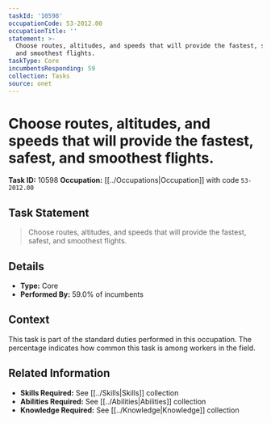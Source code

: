 ```yaml
---
taskId: '10598'
occupationCode: 53-2012.00
occupationTitle: ''
statement: >-
  Choose routes, altitudes, and speeds that will provide the fastest, safest,
  and smoothest flights.
taskType: Core
incumbentsResponding: 59
collection: Tasks
source: onet
---
```

# Choose routes, altitudes, and speeds that will provide the fastest, safest, and smoothest flights.

**Task ID:** 10598
**Occupation:** [[../Occupations|Occupation]] with code `53-2012.00`

## Task Statement

> Choose routes, altitudes, and speeds that will provide the fastest, safest, and smoothest flights.

## Details

- **Type:** Core
- **Performed By:** 59.0% of incumbents

## Context

This task is part of the standard duties performed in this occupation. The percentage indicates how common this task is among workers in the field.

## Related Information

- **Skills Required:** See [[../Skills|Skills]] collection
- **Abilities Required:** See [[../Abilities|Abilities]] collection
- **Knowledge Required:** See [[../Knowledge|Knowledge]] collection
